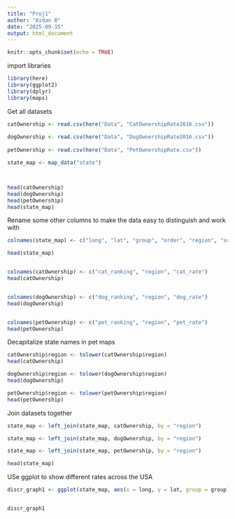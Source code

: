 ```yaml
---
title: "Proj1"
author: "Aidan B"
date: "2025-09-15"
output: html_document
---
```


```r
knitr::opts_chunk$set(echo = TRUE)
```

import libraries

```r
library(here)
library(ggplot2)
library(dplyr)
library(maps)
```

Get all datasets

```r
catOwnership <- read.csv(here("Data", "CatOwnershipRate2016.csv"))
                          
dogOwnership <- read.csv(here("Data", "DogOwnershipRate2016.csv"))
                          
petOwnership <- read.csv(here("Data", "PetOwnershipRate.csv"))

state_map <- map_data("state")



head(catOwnership)
head(dogOwnership)
head(petOwnership)
head(state_map)


```

Rename some other columns to make the data easy to distinguish and work with

```r

colnames(state_map) <- c("long", "lat", "group", "order", "region", "subregion")

head(state_map)


colnames(catOwnership) <- c("cat_ranking", "region", "cat_rate")
head(catOwnership)


colnames(dogOwnership) <- c("dog_ranking", "region", "dog_rate")
head(dogOwnership)


colnames(petOwnership) <- c("pet_ranking", "region", "pet_rate")
head(petOwnership)


```

Decapitalize state names in pet maps

```r
catOwnership$region <- tolower(catOwnership$region)
head(catOwnership)

dogOwnership$region <- tolower(dogOwnership$region)
head(dogOwnership)

petOwnership$region <- tolower(petOwnership$region)
head(petOwnership)
```

Join datasets together

```r
state_map <- left_join(state_map, catOwnership, by = "region")

state_map <- left_join(state_map, dogOwnership, by = "region")

state_map <- left_join(state_map, petOwnership, by = "region")

head(state_map)

```

USe ggplot to show different rates across the USA

```r
discr_graph1 <- ggplot(state_map, aes(x = long, y = lat, group = group)) + geom_polygon(aes(fill = state_map$pet_rate), color = "black") + scale_fill_viridis_c()


discr_graph1
```



